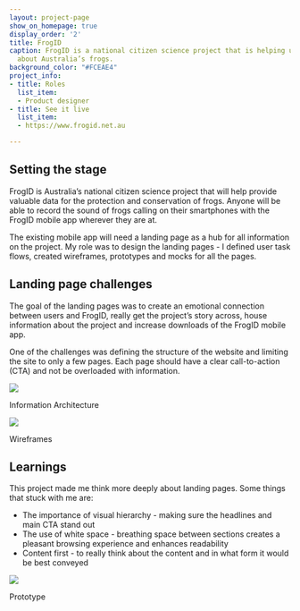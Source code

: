 ```yaml
---
layout: project-page
show_on_homepage: true
display_order: '2'
title: FrogID
caption: FrogID is a national citizen science project that is helping us learn more
  about Australia’s frogs.
background_color: "#FCEAE4"
project_info:
- title: Roles
  list_item:
  - Product designer
- title: See it live
  list_item:
  - https://www.frogid.net.au

---
```

## Setting the stage

FrogID is Australia’s national citizen science project that will help provide valuable data for the protection and conservation of frogs. Anyone will be able to record the sound of frogs calling on their smartphones with the FrogID mobile app wherever they are at.

The existing mobile app will need a landing page as a hub for all information on the project. My role was to design the landing pages - I defined user task flows, created wireframes, prototypes and mocks for all the pages.

## Landing page challenges

The goal of the landing pages was to create an emotional connection between users and FrogID, really get the project’s story across, house information about the project and increase downloads of the FrogID mobile app.

One of the challenges was defining the structure of the website and limiting the site to only a few pages. Each page should have a clear call-to-action (CTA) and not be overloaded with information.

![](https://images.ctfassets.net/nxjaqwpc63ga/5sIUdT0Iw0OiOSwggScmsI/a8d9133d4cd58ab00c9ced2bf840e15e/FrogID-IA.png)

Information Architecture

![](https://images.ctfassets.net/nxjaqwpc63ga/24tnstzCcwM0WieWckqCwa/f397cc0f3f36b6ad28a616d60dcda78c/FrogID-Wireframes.png)

Wireframes

## Learnings

This project made me think more deeply about landing pages. Some things that stuck with me are:

* The importance of visual hierarchy - making sure the headlines and main CTA stand out
* The use of white space - breathing space between sections creates a pleasant browsing experience and enhances readability
* Content first - to really think about the content and in what form it would be best conveyed

![](https://images.ctfassets.net/nxjaqwpc63ga/gmTEb1JXd6umg6SiwkcG6/d69f4fb6581daf4a817f7e1602d0a3f9/FrogID-Homepage.png)

Prototype